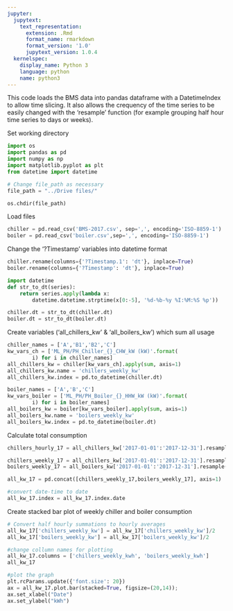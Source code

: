 ```yaml
---
jupyter:
  jupytext:
    text_representation:
      extension: .Rmd
      format_name: rmarkdown
      format_version: '1.0'
      jupytext_version: 1.0.4
  kernelspec:
    display_name: Python 3
    language: python
    name: python3
---
```


This code loads the BMS data into pandas dataframe with a DatetimeIndex to allow time slicing.  It also allows the crequency of the time series to be easily changed with the 'resample' function (for example grouping half hour time series to days or weeks).  


Set working directory

```python
import os
import pandas as pd
import numpy as np
import matplotlib.pyplot as plt
from datetime import datetime

# Change file_path as necessary
file_path = "../Drive files/" 

os.chdir(file_path)
```

Load files

```python
chiller = pd.read_csv('BMS-2017.csv', sep=',', encoding='ISO-8859-1')
boiler = pd.read_csv('boiler.csv',sep=',', encoding='ISO-8859-1')
```

Change the '?Timestamp' variables into datetime format

```python
chiller.rename(columns={'?Timestamp.1': 'dt'}, inplace=True)
boiler.rename(columns={'?Timestamp': 'dt'}, inplace=True)

import datetime
def str_to_dt(series):
    return series.apply(lambda x:
        datetime.datetime.strptime(x[0:-5], '%d-%b-%y %I:%M:%S %p'))

chiller.dt = str_to_dt(chiller.dt) 
boiler.dt = str_to_dt(boiler.dt)
```

Create variables ('all_chillers_kw' & 'all_boilers_kw') which sum all usage

```python
chiller_names = ['A','B1','B2','C']
kw_vars_ch = ['ML_PH/PH_Chiller_{}_CHW_kW (kW)'.format(
        i) for i in chiller_names]
all_chillers_kw = chiller[kw_vars_ch].apply(sum, axis=1)
all_chillers_kw.name = 'chillers_weekly_kw'
all_chillers_kw.index = pd.to_datetime(chiller.dt)

boiler_names = ['A','B','C']
kw_vars_boiler = ['ML_PH/PH_Boiler_{}_HHW_kW (kW)'.format(
        i) for i in boiler_names]
all_boilers_kw = boiler[kw_vars_boiler].apply(sum, axis=1)
all_boilers_kw.name = 'boilers_weekly_kw'
all_boilers_kw.index = pd.to_datetime(boiler.dt)
```

Calculate total consumption

```python
chillers_hourly_17 = all_chillers_kw['2017-01-01':'2017-12-31'].resample('1H').sum()

chillers_weekly_17 = all_chillers_kw['2017-01-01':'2017-12-31'].resample('1W').sum()
boilers_weekly_17 = all_boilers_kw['2017-01-01':'2017-12-31'].resample('1W').sum()

all_kw_17 = pd.concat([chillers_weekly_17,boilers_weekly_17], axis=1)
```

```python
#convert date-time to date
all_kw_17.index = all_kw_17.index.date
```

Create stacked bar plot of weekly chiller and boiler consumption

```python
# Convert half hourly summations to hourly averages
all_kw_17['chillers_weekly_kw'] = all_kw_17['chillers_weekly_kw']/2
all_kw_17['boilers_weekly_kw'] = all_kw_17['boilers_weekly_kw']/2
```

```python
#change collumn names for plotting
all_kw_17.columns = ['chillers_weekly_kwh', 'boilers_weekly_kwh']
all_kw_17
```

```python
#plot the graph
plt.rcParams.update({'font.size': 20})
ax = all_kw_17.plot.bar(stacked=True, figsize=(20,14));
ax.set_xlabel("Date")
ax.set_ylabel("kWh")
```
